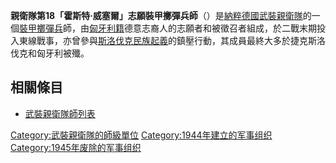 {{noteTA
|G1=Military
|G2=地名
}}
{{Infobox military unit
|unit_name= 親衛隊第18「霍斯特·威塞爾」志願裝甲擲彈兵師
| image=18th SS Division Logo.svg
| image_size = 100
|caption= 師徽記
|dates= 1944–1945
|country= {{flag|Nazi Germany}}
|branch= [[武裝親衛隊|武裝親衛隊]]
|type= [[裝甲擲彈兵|裝甲擲彈兵]]
|role= 
|size= [[師_(軍事)|師]]
|command_structure=
|garrison=
|garrison_label=
|nickname=
|patron=
|motto=
|colors=
|colors_label=
|march=
|mascot=
|equipment=
|equipment_label=
|battles= [[蘇德戰爭|蘇德戰爭]]
|notable_commanders= {{link-en|奧古斯特·威廉·特拉班德|Wilhelm Trabandt}}
}}

'''親衛隊第18「霍斯特·威塞爾」志願裝甲擲彈兵師'''（{{lang-de|18. SS-Freiwilligen-Panzergrenadier-Division „Horst Wessel“	}}）是[[納粹德國|納粹德國]][[武裝親衛隊|武裝親衛隊]]的一個[[裝甲擲彈兵|裝甲擲彈兵]]師，由[[匈牙利王国|匈牙利籍]]德意志裔人的志願者和被徵召者組成，於二戰末期投入東線戰事，亦曾參與[[斯洛伐克民族起義|斯洛伐克民族起義]]的鎮壓行動，其成員最終大多於捷克斯洛伐克和匈牙利被殲。

==相關條目==
*[[武裝親衛隊師列表|武裝親衛隊師列表]]


{{武裝親衛隊師}}
[[Category:武裝親衛隊的師級單位|Category:武裝親衛隊的師級單位]]
[[Category:1944年建立的军事组织|Category:1944年建立的军事组织]]
[[Category:1945年废除的军事组织|Category:1945年废除的军事组织]]